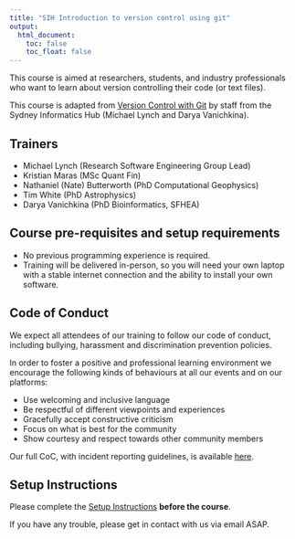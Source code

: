 ```yaml
---
title: "SIH Introduction to version control using git"
output:
  html_document:
    toc: false
    toc_float: false
---
```



This course is aimed at researchers, students, and industry professionals who want to learn about version controlling their code (or text files). 

This course is adapted from [Version Control with Git](https://swcarpentry.github.io/git-novice) by staff from the Sydney Informatics Hub (Michael Lynch and Darya Vanichkina). 


## Trainers

* Michael Lynch (Research Software Engineering Group Lead)
* Kristian Maras (MSc Quant Fin)
* Nathaniel (Nate) Butterworth (PhD Computational Geophysics)
* Tim White (PhD Astrophysics)
* Darya Vanichkina (PhD Bioinformatics, SFHEA)


## Course pre-requisites and setup requirements

- No previous programming experience is required.
- Training will be delivered in-person, so you will need your own laptop with a stable internet connection and the ability to install your own software.

## Code of Conduct
We expect all attendees of our training to follow our code of conduct, including bullying, harassment and discrimination prevention policies.

In order to foster a positive and professional learning environment we encourage the following kinds of behaviours at all our events and on our platforms:

* Use welcoming and inclusive language
* Be respectful of different viewpoints and experiences
* Gracefully accept constructive criticism
* Focus on what is best for the community
* Show courtesy and respect towards other community members

Our full CoC, with incident reporting guidelines, is available [here](https://sydney-informatics-hub.github.io/codeofconduct/).

## Setup Instructions

Please complete the [Setup Instructions](./setup.html) **before the course**.

If you have any trouble, please get in contact with us via email ASAP. 
